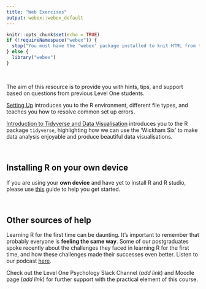 ```yaml
---
title: "Web Exercises"
output: webex::webex_default
---
```


```r
knitr::opts_chunk$set(echo = TRUE)
if (!requireNamespace("webex")) {
  stop("You must have the 'webex' package installed to knit HTML from this template.\n   devtools::install_github(\"psyteachr/webex\")")
} else {
  library("webex")
}
```

<br>

The aim of this resource is to provide you with hints, tips, and support based on questions from previous Level One students.

[Setting Up](Setting_up.html) introduces you to the R environment, different file types, and teaches you how to resolve common set up errors.

[Introduction to Tidyverse and Data Visualisation](Intro_Tidyverse.html) introduces you to the R package `tidyverse`, highlighting how we can use the 'Wickham Six' to make data analysis enjoyable and produce beautiful data visualisations. 

<br>

## Installing R on your own device 

If you are using your **own device** and have yet to install R and R studio, please use [this](https://psyteachr.github.io/hack-your-data/r_instructions.html) guide to help you get started. 

<br>

## Other sources of help 

Learning R for the first time can be daunting. It's important to remember that probably everyone is **feeling the same way**. Some of our postgraduates spoke recently about the challenges they faced in learning R for the first time, and how these challenges made their successes even better. Listen to our podcast [here](https://psyteachr.github.io/hack-your-data/podcast.html). 

Check out the Level One Psychology Slack Channel (*add link*) and Moodle page (*add link*) for further support with the practical element of this course. 

